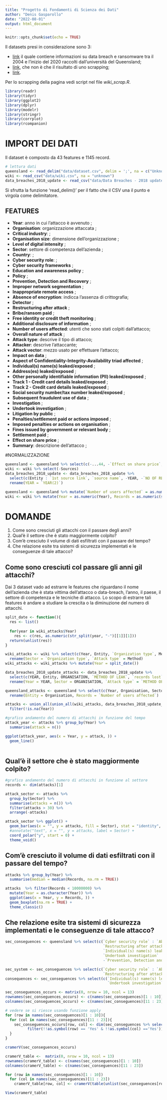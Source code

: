 ```yaml
---
title: "Progetto di Fondamenti di Scienza dei Dati"
author: "Denis Gasparollo"
date: "2022-08-01"
output: html_document
---
```


```r
knitr::opts_chunk$set(echo = TRUE)
```

Il datasets presi in considerazione sono 3: 

 * [link](https://espace.library.uq.edu.au/view/UQ:dfe5027) il quale contiene informazioni su data breach e ransomware tra il 2004 e l'inizio del 2020 raccolti dall'università del Queensland;
 * [link](https://en.wikipedia.org/wiki/List_of_data_breaches), che non è che il risultato di uno scrapping;
 * [link](https://docs.google.com/spreadsheets/d/1Je-YUdnhjQJO_13r8iTeRxpU2pBKuV6RVRHoYCgiMfg/edit#gid=322165570).
 
Per lo scrapping della pagina vedi script nel file *wiki_scrap.R*. <!--schiarire-->

```r
library(readr)
library(tidyr)
library(ggplot2)
library(dplyr)
library(modelr)
library(stringr)
library(corrplot)
library(rcompanion)
```

# IMPORT DEI DATI

Il dataset è composto da 43 features e 1145 record.

```r
# lettura dati
queensland <- read_delim("data/dataset.csv", delim = ';', na = c("Unknown", "Missing", "NA"))
wiki <- read_csv("data/wiki.csv", na = "unknown")
data_breaches_2018_update <- read_csv("data/Data Breaches - 2018 update.csv",comment = "#")
```

Si sfrutta la funzione 'read_delim()' per il fatto che il CSV una il punto e virgola come delimitatore.

<!--TODO: descrivere i dataset-->
## FEATURES

<!--TODO: riduurre la lista solo a features effettivamete utilizzate-->
* **Year**: anno in cui l'attacco è avvenuto ;
* **Organisation**: organizzazione attaccata ;
* **Critical industry**: ;
* **Organisation size**: dimensione dell'organizzazione ;
* **Level of digital intensity** ;
* **Sector**: settore di competenza dell'azienda ;
* **Country**:  ;
* **Cyber security role**: ;
* **Cyber security frameworks** ;
* **Education and awareness policy** ;
* **Policy** ;
* **Prevention, Detection and Recovery** ;
* **Improper network segmentation** ;
* **Inappropriate remote access** ;
* **Absence of encryption**: indicca l'assenza di crittografia;
* **Detector** ;
* **Restructuring after attack** ;
* **Bribe/ransom paid** ;
* **Free identity or credit theft monitoring** ;
* **Additional disclosure of information** ;
* **Number of users affected**: utenti che sono stati colpiti dall'attacco;
* **Overall nature of attack** ;
* **Attack type**: descrive il tipo di attacco;
* **Attacker**: descrive l'attaccante;
* **Attack vector**: mezzo usato per effettuare l'attacco;
* **Impact on data** ;
* **Aspect of Confidentiality-Integrity-Availability triad affected** ;
* **Individual(s) name(s) leaked/exposed** ;
* **Address(es) leaked/exposed** ;
* **Other personally identifiable information (PII) leaked/exposed** ;
* **Track 1 - Credit card details leaked/exposed** ;
* **Track 2 - Credit card details leaked/exposed** ;
* **Social security number/tax number leaked/exposed** ;
* **Subsequent fraudulent use of data** ;
* **Investigation** ;
* **Undertook investigation** ;
* **Litigation by public** ;
* **Penalties/settlement paid or actions imposed** ;
* **Imposed penalties or actions on organisation** ;
* **Fines issued by government or relevant body** ;
* **Settlement paid** ;
* **Effect on share price** ;
* **Summary**: descrizione dell'attacco ;

#NORMALIZZAZIONE

```r
queensland <- queensland %>% select(c(-...44, -`Effect on share price`, -`Overall nature of attack`))
wiki <- wiki %>% select(-Sources)
data_breaches_2018_update <- data_breaches_2018_update %>% 
  select(c(Entity : `1st source link`, `source name`, -YEAR, -`NO OF RECORDS STOLEN`)) %>%
  rename(YEAR = `YEAR(2)`)

queensland <- queensland %>% mutate(`Number of users affected` = as.numeric(`Number of users affected`))
wiki <- wiki %>% mutate(Year = as.numeric(Year), Records = as.numeric(str_remove_all(wiki$Records, ",")))
```

<!--Sscrivere commento inerente alle variabili escluse-->

# DOMANDE
1. Come sono cresciuti gli attacchi con il passare degli anni?
2. Qual'è il settore che è stato maggiormente colpito?
3. Com'è cresciuto il volume di dati esfiltrati con il passare del tempo?
4. Che relazione esite tra sistemi di sicurezza implementati e le conseguenze di tale attacco?


## Come sono cresciuti col passare gli anni gil attacchi?
Dai 3 dataset vado ad estrarre le features che riguardano il nome dell'azienda che è stata vittima dell'attacco o data-breach, l'anno, il paese, il settore di competenza e le tecniche di attacco.
Lo scopo di estrarre tali features è andare a studiare la crescita o la diminuzione del numero di attacchi.
```r
split_date <- function(){
  res <- list()
  
  for(year in wiki_attacks$Year)
    res <- c(res, as.numeric(str_split(year, "-")[[1]][1]))
  return(unlist(res))
}
```


```r
wiki_attacks <- wiki %>% select(c(Year, Entity, `Organization type`, Method, Records)) %>%
  rename(Sector = `Organization type`, `Attack type` = Method)
wiki_attacks <- wiki_attacks %>% mutate(Year = split_date())

data_breaches_2018_update_attacks <- data_breaches_2018_update %>% 
  select(c(YEAR, Entity, ORGANISATION, `METHOD OF LEAK`, `records lost`)) %>%
  rename(Year = YEAR, Sector = ORGANISATION, `Attack type` = `METHOD OF LEAK`, Records = `records lost`)

queensland_attacks <- queensland %>% select(c(Year, Organisation, Sector, `Attack type`, `Number of users affected`)) %>%
  rename(Entity = Organisation, Records = `Number of users affected`)

attacks <- union_all(union_all(wiki_attacks, data_breaches_2018_update_attacks), queensland_attacks) %>%
  filter(!is.na(Year))
```

```r
#grafico andamento del numero di attacchi in funzione del tempo
attack_year <- attacks %>% group_by(Year) %>%
  summarise(attack = n())

ggplot(attack_year, aes(x = Year, y = attack, )) + 
  geom_line()
  
```
<!--da fare analisi-->

## Qual'è il settore che è stato maggiormente colpito?

```r
#grafico andamento del numero di attacchi in funzione al settore
records <- dim(attacks)[1]

attack_sector <- attacks %>%
  group_by(Sector) %>%
  summarise(attacks = n()) %>%
  filter(attacks > 30) %>%
  arrange(-attacks)

attack_sector %>% ggplot() +
  geom_bar(aes(x = "", y = attacks, fill = Sector), stat = "identity", color = "white") +
  #annotate("text", x = "", y = attacks, label = Sector) +
  coord_polar("y", start = 0) +
  theme_void()
```
<!--da fare analisi, trovare spiegazione perchè proprio quel settore-->

## Com'è cresciuto il volume di dati esfiltrati con il passare del tempo?

```r
attacks %>% group_by(Year) %>%
  summarise(median = median(Records, na.rm = TRUE))
```

```r
attacks  %>% filter(Records < 10000000) %>%
  mutate(Year = as.character(Year)) %>%
  ggplot(aes(x = Year, y = Records, )) +
  geom_boxplot(na.rm = TRUE) +
  theme_classic()
```
<!--realizzare ananlisi -->
 <!--vedere legame presente tra il numero di record estratti e la dimensione dell'organizzazione / livello di digital intensity / data sensitivity (confronta demo diamonds.Rmd)-->

## Che relazione esite tra sistemi di sicurezza implementati e le conseguenze di tale attacco?

```r
sec_conseguences <- queensland %>% select(c(`Cyber security role` : `Absence of encryption`, 
                                            `Restructuring after attack` : `Free identity or credit theft monitoring`,
                                            `Individual(s) name(s) leaked/exposed` : `Subsequent fraudulent use of data`,
                                            `Undertook investigation` : `Settlement paid`,
                                            -`Prevention, Detection and Recovery`))

sec_system <- sec_conseguences %>% select(c(`Cyber security role` : `Absence of encryption`, 
                                            `Restructuring after attack` : `Free identity or credit theft monitoring`))
consequences <- sec_conseguences %>% select(c(`Individual(s) name(s) leaked/exposed` : `Subsequent fraudulent use of data`,
                                              `Undertook investigation` : `Settlement paid`))
```

```r
sec_conseguences_occurs <- matrix(0, nrow = 10, ncol = 13)
rownames(sec_conseguences_occurs) <- c(names(sec_conseguences)[1 : 10])
colnames(sec_conseguences_occurs) <- c(names(sec_conseguences)[11 : 23])
```

```r
# vedere se si riesce usando funzione apply
for (row in names(sec_conseguences)[1 : 10]){
  for (col in names(sec_conseguences)[11 : 23]){
    sec_conseguences_occurs[row, col] <- dim(sec_conseguences %>% select(c(row, col)) %>% 
          filter(!!as.symbol(row) == 'Yes' & !!as.symbol(col) =='Yes'))[1]
  }
}
```
<!--inserire spiegazione !! prima della comversione di tipo-->

```r
cramerV(sec_conseguences_occurs)
```

```r
cramerV_table <-  matrix(0, nrow = 10, ncol = 13)
rownames(cramerV_table) <- c(names(sec_conseguences)[1 : 10])
colnames(cramerV_table) <- c(names(sec_conseguences)[11 : 23])

for (row in names(sec_conseguences)[1 : 10])
  for (col in names(sec_conseguences)[11 : 23])
    cramerV_table[row, col] <- cramerV(table(unlist(sec_conseguences[row]), unlist(sec_conseguences[col])))

View(cramerV_table)
```

